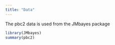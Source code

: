 ```yaml
---
title: "Data"
---
```


The pbc2 data is used from the JMbayes package 

```r
library(JMbayes)
summary(pbc2)
```